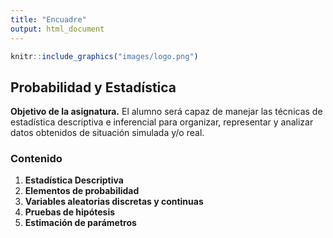```yaml
---
title: "Encuadre"
output: html_document
---
```


```r
knitr::include_graphics("images/logo.png")
```

## Probabilidad y Estadística

**Objetivo de la asignatura.** El alumno será capaz de manejar las técnicas de estadística descriptiva e inferencial para organizar, representar y analizar datos obtenidos de situación simulada y/o real.

### Contenido

1. **Estadística Descriptiva**
2. **Elementos de probabilidad**
3. **Variables aleatorias discretas y continuas**
4. **Pruebas de hipótesis**
5. **Estimación de parámetros**